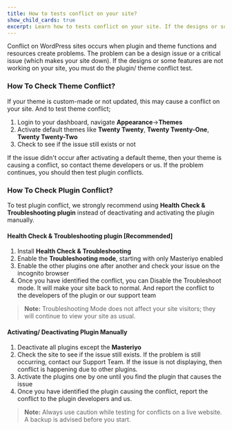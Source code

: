 ```yaml
---
title: How to tests conflict on your site?
show_child_cards: true
excerpt: Learn how to tests conflict on your site. If the designs or some features are not working on your site, you must do the plugin/ theme conflict test.
---
```


Conflict on WordPress sites occurs when plugin and theme functions and resources create problems. The problem can be a design issue or a critical issue (which makes your site down). If the designs or some features are not working on your site, you must do the plugin/ theme conflict test.
 
### How To Check Theme Conflict?
 
If your theme is custom-made or not updated, this may cause a conflict on your site. And to test theme conflict;
 
1. Login to your dashboard, navigate **Appearance**->**Themes**
2. Activate default themes like **Twenty Twenty**, **Twenty Twenty-One**, **Twenty Twenty-Two**
3. Check to see if the issue still exists or not
 
If the issue didn't occur after activating a default theme, then your theme is causing a conflict, so contact theme developers or us. If the problem continues, you should then test plugin conflicts.
 
### How To Check Plugin Conflict?
 
To test plugin conflict, we strongly recommend using  **Health Check & Troubleshooting plugin** instead of deactivating and activating the plugin manually.

#### Health Check & Troubleshooting plugin [Recommended] 
1. Install  **Health Check & Troubleshooting**
2. Enable the **Troubleshooting mode**, starting with only Masteriyo enabled
3. Enable the other plugins one after another and check your issue on the incognito browser
4. Once you have identified the conflict, you can Disable the Troubleshoot mode. It will make your site back to normal. And report the conflict to the developers of the plugin or our support team
 
> **Note:** Troubleshooting Mode does not affect your site visitors; they will continue to view your site as usual.
 
#### Activating/ Deactivating Plugin Manually

1. Deactivate all plugins except the **Masteriyo**
2. Check the site to see if the issue still exists. If the problem is still occurring, contact our Support Team. If the issue is not displaying, then conflict is happening due to other plugins.
3. Activate the plugins one by one until you find the plugin that causes the issue
4. Once you have identified the plugin causing the conflict, report the conflict to the plugin developers and us.
 
 
> **Note:** Always use caution while testing for conflicts on a live website. A backup is advised before you start.
